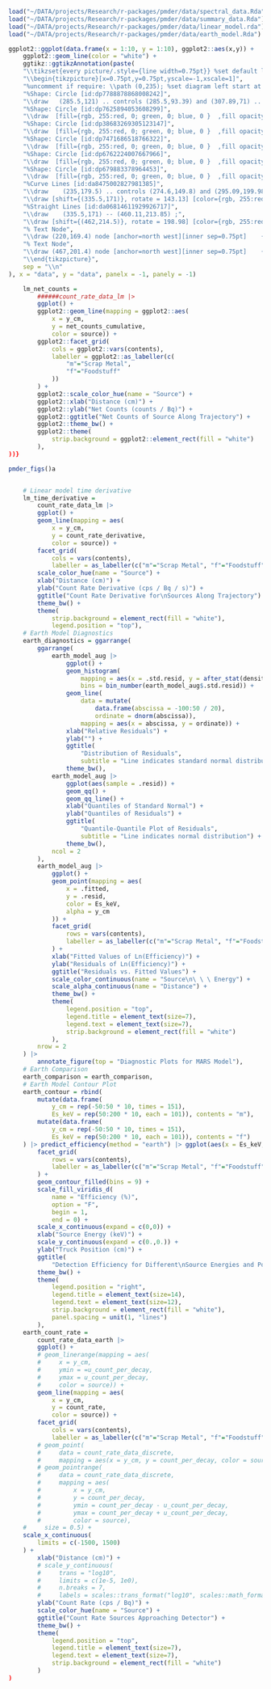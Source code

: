 

```r

load("~/DATA/projects/Research/r-packages/pmder/data/spectral_data.Rda")
load("~/DATA/projects/Research/r-packages/pmder/data/summary_data.Rda")
load("~/DATA/projects/Research/r-packages/pmder/data/linear_model.rda")
load("~/DATA/projects/Research/r-packages/pmder/data/earth_model.Rda")
```

```r



ggplot2::ggplot(data.frame(x = 1:10, y = 1:10), ggplot2::aes(x,y)) +
    ggplot2::geom_line(color = "white") +
    ggtikz::ggtikzAnnotation(paste(
    "\\tikzset{every picture/.style={line width=0.75pt}} %set default line width to 0.75pt",
    "\\begin{tikzpicture}[x=0.75pt,y=0.75pt,yscale=-1,xscale=1]",
    "%uncomment if require: \\path (0,235); %set diagram left start at 0, and has height of 235",
    "%Shape: Circle [id:dp7788878868008242]",
    "\\draw   (285.5,121) .. controls (285.5,93.39) and (307.89,71) .. (335.5,71) .. controls (363.11,71) and (385.5,93.39) .. (385.5,121) .. controls (385.5,148.61) and (363.11,171) .. (335.5,171) .. controls (307.89,171) and (285.5,148.61) .. (285.5,121) -- cycle ;",
    "%Shape: Circle [id:dp7625894053608299]",
    "\\draw  [fill={rgb, 255:red, 0; green, 0; blue, 0 }  ,fill opacity=1 ] (325.5,121) .. controls (325.5,118.24) and (327.74,116) .. (330.5,116) .. controls (333.26,116) and (335.5,118.24) .. (335.5,121) .. controls (335.5,123.76) and (333.26,126) .. (330.5,126) .. controls (327.74,126) and (325.5,123.76) .. (325.5,121) -- cycle ;",
    "%Shape: Circle [id:dp38683269305123147]",
    "\\draw  [fill={rgb, 255:red, 0; green, 0; blue, 0 }  ,fill opacity=1 ] (330.5,126) .. controls (330.5,123.24) and (332.74,121) .. (335.5,121) .. controls (338.26,121) and (340.5,123.24) .. (340.5,126) .. controls (340.5,128.76) and (338.26,131) .. (335.5,131) .. controls (332.74,131) and (330.5,128.76) .. (330.5,126) -- cycle ;",
    "%Shape: Circle [id:dp7471686518766322]",
    "\\draw  [fill={rgb, 255:red, 0; green, 0; blue, 0 }  ,fill opacity=1 ] (325.5,126) .. controls (325.5,123.24) and (327.74,121) .. (330.5,121) .. controls (333.26,121) and (335.5,123.24) .. (335.5,126) .. controls (335.5,128.76) and (333.26,131) .. (330.5,131) .. controls (327.74,131) and (325.5,128.76) .. (325.5,126) -- cycle ;",
    "%Shape: Circle [id:dp6762224007667966]",
    "\\draw  [fill={rgb, 255:red, 0; green, 0; blue, 0 }  ,fill opacity=1 ] (335.5,121) .. controls (335.5,118.24) and (337.74,116) .. (340.5,116) .. controls (343.26,116) and (345.5,118.24) .. (345.5,121) .. controls (345.5,123.76) and (343.26,126) .. (340.5,126) .. controls (337.74,126) and (335.5,123.76) .. (335.5,121) -- cycle ;",
    "%Shape: Circle [id:dp679883378964453]",
    "\\draw  [fill={rgb, 255:red, 0; green, 0; blue, 0 }  ,fill opacity=1 ] (330.5,116) .. controls (330.5,113.24) and (332.74,111) .. (335.5,111) .. controls (338.26,111) and (340.5,113.24) .. (340.5,116) .. controls (340.5,118.76) and (338.26,121) .. (335.5,121) .. controls (332.74,121) and (330.5,118.76) .. (330.5,116) -- cycle ;",
    "%Curve Lines [id:da8475002827981385]",
    "\\draw    (235,179.5) .. controls (274.6,149.8) and (295.09,199.98) .. (334.31,171.88) ;",
    "\\draw [shift={(335.5,171)}, rotate = 143.13] [color={rgb, 255:red, 0; green, 0; blue, 0 }  ][line width=0.75]    (10.93,-3.29) .. controls (6.95,-1.4) and (3.31,-0.3) .. (0,0) .. controls (3.31,0.3) and (6.95,1.4) .. (10.93,3.29)   ;",
    "%Straight Lines [id:da06814611929926717]",
    "\\draw    (335.5,171) -- (460.11,213.85) ;",
    "\\draw [shift={(462,214.5)}, rotate = 198.98] [color={rgb, 255:red, 0; green, 0; blue, 0 }  ][line width=0.75]    (10.93,-3.29) .. controls (6.95,-1.4) and (3.31,-0.3) .. (0,0) .. controls (3.31,0.3) and (6.95,1.4) .. (10.93,3.29)   ;",
    "% Text Node",
    "\\draw (220,169.4) node [anchor=north west][inner sep=0.75pt]    {$\\gamma $};",
    "% Text Node",
    "\\draw (467,201.4) node [anchor=north west][inner sep=0.75pt]    {$e^{-}$};",
    "\\end{tikzpicture}",
    sep = "\\n"
), x = "data", y = "data", panelx = -1, panely = -1)


```

```r


    lm_net_counts =
        ######count_rate_data_lm |>
        ggplot() +
        ggplot2::geom_line(mapping = ggplot2::aes(
            x = y_cm,
            y = net_counts_cumulative,
            color = source)) +
        ggplot2::facet_grid(
            cols = ggplot2::vars(contents),
            labeller = ggplot2::as_labeller(c(
                "m"="Scrap Metal",
                "f"="Foodstuff"
            ))
        ) +
        ggplot2::scale_color_hue(name = "Source") +
        ggplot2::xlab("Distance (cm)") +
        ggplot2::ylab("Net Counts (counts / Bq)") +
        ggplot2::ggtitle("Net Counts of Source Along Trajectory") +
        ggplot2::theme_bw() +
        ggplot2::theme(
            strip.background = ggplot2::element_rect(fill = "white")
        ),
))}

pmder_figs()a


    # Linear model time derivative
    lm_time_derivative =
        count_rate_data_lm |>
        ggplot() +
        geom_line(mapping = aes(
            x = y_cm,
            y = count_rate_derivative,
            color = source)) +
        facet_grid(
            cols = vars(contents),
            labeller = as_labeller(c("m"="Scrap Metal", "f"="Foodstuff"))) +
        scale_color_hue(name = "Source") +
        xlab("Distance (cm)") +
        ylab("Count Rate Derivative (cps / Bq / s)") +
        ggtitle("Count Rate Derivative for\nSources Along Trajectory") +
        theme_bw() +
        theme(
            strip.background = element_rect(fill = "white"),
            legend.position = "top"),
    # Earth Model Diagnostics
    earth_diagnostics = ggarrange(
        ggarrange(
            earth_model_aug |>
                ggplot() +
                geom_histogram(
                    mapping = aes(x = .std.resid, y = after_stat(density)),
                    bins = bin_number(earth_model_aug$.std.resid)) +
                geom_line(
                    data = mutate(
                        data.frame(abscissa = -100:50 / 20),
                        ordinate = dnorm(abscissa)),
                    mapping = aes(x = abscissa, y = ordinate)) +
                xlab("Relative Residuals") +
                ylab("") +
                ggtitle(
                    "Distribution of Residuals",
                    subtitle = "Line indicates standard normal distribution") +
                theme_bw(),
            earth_model_aug |>
                ggplot(aes(sample = .resid)) +
                geom_qq() +
                geom_qq_line() +
                xlab("Quantiles of Standard Normal") +
                ylab("Quantiles of Residuals") +
                ggtitle(
                    "Quantile-Quantile Plot of Residuals",
                    subtitle = "Line indicates normal distribution") +
                theme_bw(),
            ncol = 2
        ),
        earth_model_aug |>
            ggplot() +
            geom_point(mapping = aes(
                x = .fitted,
                y = .resid,
                color = Es_keV,
                alpha = y_cm
            )) +
            facet_grid(
                rows = vars(contents),
                labeller = as_labeller(c("m"="Scrap Metal", "f"="Foodstuff"))
            ) +
            xlab("Fitted Values of Ln(Efficiency)") +
            ylab("Residuals of Ln(Efficiency)") +
            ggtitle("Residuals vs. Fitted Values") +
            scale_color_continuous(name = "Source\n\ \ \ Energy") +
            scale_alpha_continuous(name = "Distance") +
            theme_bw() +
            theme(
                legend.position = "top",
                legend.title = element_text(size=7),
                legend.text = element_text(size=7),
                strip.background = element_rect(fill = "white")
            ),
        nrow = 2
    ) |>
        annotate_figure(top = "Diagnostic Plots for MARS Model"),
    # Earth Comparison
    earth_comparison = earth_comparison,
    # Earth Model Contour Plot
    earth_contour = rbind(
        mutate(data.frame(
            y_cm = rep(-50:50 * 10, times = 151),
            Es_keV = rep(50:200 * 10, each = 101)), contents = "m"),
        mutate(data.frame(
            y_cm = rep(-50:50 * 10, times = 151),
            Es_keV = rep(50:200 * 10, each = 101)), contents = "f")
    ) |> predict_efficiency(method = "earth") |> ggplot(aes(x = Es_keV, y = y_cm, z = 100*(efficiency))) +
        facet_grid(
            rows = vars(contents),
            labeller = as_labeller(c("m"="Scrap Metal", "f"="Foodstuff"))
        ) +
        geom_contour_filled(bins = 9) +
        scale_fill_viridis_d(
            name = "Efficiency (%)",
            option = "F",
            begin = 1,
            end = 0) +
        scale_x_continuous(expand = c(0,0)) +
        xlab("Source Energy (keV)") +
        scale_y_continuous(expand = c(0.,0.)) +
        ylab("Truck Position (cm)") +
        ggtitle(
            "Detection Efficiency for Different\nSource Energies and Positions") +
        theme_bw() +
        theme(
            legend.position = "right",
            legend.title = element_text(size=14),
            legend.text = element_text(size=12),
            strip.background = element_rect(fill = "white"),
            panel.spacing = unit(1, "lines")
        ),
    earth_count_rate =
        count_rate_data_earth |>
        ggplot() +
        # geom_linerange(mapping = aes(
        #     x = y_cm,
        #     ymin = =u_count_per_decay,
        #     ymax = u_count_per_decay,
        #     color = source)) +
        geom_line(mapping = aes(
            x = y_cm,
            y = count_rate,
            color = source)) +
        facet_grid(
            cols = vars(contents),
            labeller = as_labeller(c("m"="Scrap Metal", "f"="Foodstuff"))) +
        # geom_point(
        #     data = count_rate_data_discrete,
        #     mapping = aes(x = y_cm, y = count_per_decay, color = source)) +
        # geom_pointrange(
        #     data = count_rate_data_discrete,
        #     mapping = aes(
        #         x = y_cm,
        #         y = count_per_decay,
        #         ymin = count_per_decay - u_count_per_decay,
        #         ymax = count_per_decay + u_count_per_decay,
        #         color = source),
    #     size = 0.5) +
    scale_x_continuous(
        limits = c(-1500, 1500)
    ) +
        xlab("Distance (cm)") +
        # scale_y_continuous(
        #     trans = "log10",
        #     limits = c(1e-5, 1e0),
        #     n.breaks = 7,
        #     labels = scales::trans_format("log10", scales::math_format(10^.x))) +
        ylab("Count Rate (cps / Bq)") +
        scale_color_hue(name = "Source") +
        ggtitle("Count Rate Sources Approaching Detector") +
        theme_bw() +
        theme(
            legend.position = "top",
            legend.title = element_text(size=7),
            legend.text = element_text(size=7),
            strip.background = element_rect(fill = "white")
        )
)



```


